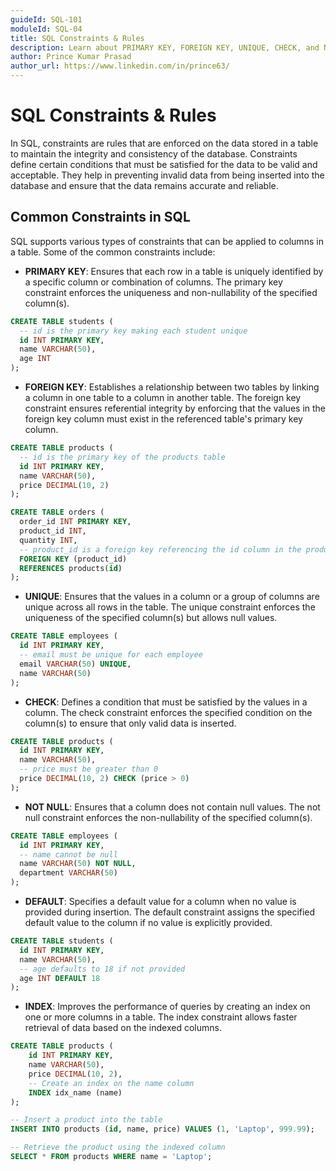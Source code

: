 ```yaml
---
guideId: SQL-101
moduleId: SQL-04
title: SQL Constraints & Rules
description: Learn about PRIMARY KEY, FOREIGN KEY, UNIQUE, CHECK, and NOT NULL constraints in SQL.
author: Prince Kumar Prasad
author_url: https://www.linkedin.com/in/prince63/
---
```


# SQL Constraints & Rules

In SQL, constraints are rules that are enforced on the data stored in a table to maintain the integrity and consistency of the database. Constraints define certain conditions that must be satisfied for the data to be valid and acceptable. They help in preventing invalid data from being inserted into the database and ensure that the data remains accurate and reliable.

## Common Constraints in SQL

SQL supports various types of constraints that can be applied to columns in a table. Some of the common constraints include:

- **PRIMARY KEY**: Ensures that each row in a table is uniquely identified by a specific column or combination of columns. The primary key constraint enforces the uniqueness and non-nullability of the specified column(s).

```sql
CREATE TABLE students (
  -- id is the primary key making each student unique
  id INT PRIMARY KEY,
  name VARCHAR(50),
  age INT
);
```

- **FOREIGN KEY**: Establishes a relationship between two tables by linking a column in one table to a column in another table. The foreign key constraint ensures referential integrity by enforcing that the values in the foreign key column must exist in the referenced table's primary key column.

```sql
CREATE TABLE products (
  -- id is the primary key of the products table
  id INT PRIMARY KEY,
  name VARCHAR(50),
  price DECIMAL(10, 2)
);

CREATE TABLE orders (
  order_id INT PRIMARY KEY,
  product_id INT,
  quantity INT,
  -- product_id is a foreign key referencing the id column in the products table
  FOREIGN KEY (product_id) 
  REFERENCES products(id) 
);
```

- **UNIQUE**: Ensures that the values in a column or a group of columns are unique across all rows in the table. The unique constraint enforces the uniqueness of the specified column(s) but allows null values.

```sql
CREATE TABLE employees (
  id INT PRIMARY KEY,
  -- email must be unique for each employee
  email VARCHAR(50) UNIQUE,
  name VARCHAR(50)
);
```

- **CHECK**: Defines a condition that must be satisfied by the values in a column. The check constraint enforces the specified condition on the column(s) to ensure that only valid data is inserted.

```sql
CREATE TABLE products (
  id INT PRIMARY KEY,
  name VARCHAR(50),
  -- price must be greater than 0
  price DECIMAL(10, 2) CHECK (price > 0)
);
```

- **NOT NULL**: Ensures that a column does not contain null values. The not null constraint enforces the non-nullability of the specified column(s).

```sql
CREATE TABLE employees (
  id INT PRIMARY KEY,
  -- name cannot be null
  name VARCHAR(50) NOT NULL,
  department VARCHAR(50)
);
```

- **DEFAULT**: Specifies a default value for a column when no value is provided during insertion. The default constraint assigns the specified default value to the column if no value is explicitly provided.

```sql
CREATE TABLE students (
  id INT PRIMARY KEY,
  name VARCHAR(50),
  -- age defaults to 18 if not provided
  age INT DEFAULT 18
);
```

- **INDEX**: Improves the performance of queries by creating an index on one or more columns in a table. The index constraint allows faster retrieval of data based on the indexed columns.

```sql
CREATE TABLE products (
    id INT PRIMARY KEY,
    name VARCHAR(50),
    price DECIMAL(10, 2),
    -- Create an index on the name column
    INDEX idx_name (name)
);

-- Insert a product into the table
INSERT INTO products (id, name, price) VALUES (1, 'Laptop', 999.99); 

-- Retrieve the product using the indexed column
SELECT * FROM products WHERE name = 'Laptop';
```